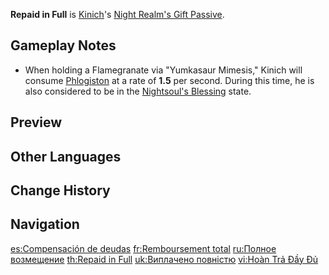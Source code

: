 {{Talent Infobox
|image         = Talent Repaid in Full.png
|character     = Kinich
|type          = Night Realm's Gift Passive
|info          = When Kinich is in the air following [[Canopy Hunter: Riding High]]'s mid-air swing, he can consume 10 [[Phlogiston]] points to perform another mid-air swing.<br>While in an area with Phlogiston Mechanics within Natlan, he can use Nightsoul Transmission: Kinich. When the current active character is sprinting, in movement states that result from specific Talents, or in the air, when you switch to Kinich: Kinich will perform one of the following actions depending on the conditions met:<br><ul><li>When facing a [[Coilgrass Sigil]] that can be interacted with: He will fire a grappling hook towards it to move;</li><li>When there are nearby opponents and you are in combat: Kinich will use Canopy Hunter: Riding High in the direction of the opponents;</li></ul>Otherwise, Kinich will fire a grappling hook and swing, prioritizing valid Coilgrass Sigils as grapple targets.<br /by>Nightsoul Transmission can be triggered once every 10s by your own party.<br><br>When interacting with Coilgrass Sigils and other items that Yumkasaurs can interact with, "Canopy Hunter: Riding High" will be converted to "Yumkasaur Mimesis," which causes interactions with such items to follow rules applicable to [[Saurian Indwelling#Yumkasaurus|Yumkasaurs]], and which will not put Canopy Hunter: Riding High on CD.
|scale_att1    = 
|scale_att2    = 
|utility1      = 
|utility2      = 
}}
'''Repaid in Full''' is [[Kinich]]'s [[Night Realm's Gift Passive]].

==Gameplay Notes==
* When holding a Flamegranate via "Yumkasaur Mimesis," Kinich will consume [[Phlogiston]] at a rate of '''1.5''' per second. During this time, he is also considered to be in the [[Nightsoul's Blessing]] state.

==Preview==
{{Preview
|file1    = Repaid in Full Nightsoul Transmission Preview
|caption1 = Nightsoul Transmission

|file2    = Repaid in Full Yumkasaur Mimesis Preview
|caption2 = Yumkasaur Mimesis
}}

==Other Languages==
{{Other Languages
|en       = Repaid in Full
|zhs      = 索报皆偿
|zhs_rm   = Suǒbào Jiē Cháng
|zht      = 索報皆償
|zht_rm   = Suǒbào Jiē Cháng
|zh_tl    = 
|ja       = すべてに対価を
|ja_rm    = Subete ni Taika wo
|ja_tl    = Repaid in Full
|ko       = 마땅한 대가
|ko_rm    = 
|ko_tl    = 
|es       = Compensación de deudas
|es_tl    = Compensation of Debts
|fr       = Remboursement total
|fr_tl    = Total Reimbursement
|ru       = Полное возмещение
|ru_tl    = Full Repayment
|th       = Repaid in Full
|vi       = Hoàn Trả Đầy Đủ
|vi_tl    = 
|de       = Vollständig zurückgezahlt
|de_tl    = Fully Repaid
|id       = Repaid in Full
|pt       = Pagamento Completo
|pt_tl    = 
|tr       = Eksiksiz Ödeme
|tr_tl    = 
|it       = Estinzione del debito
|it_tl    = Debt Repayment
}}

==Change History==
{{Change History|5.0}}

==Navigation==
{{Talent Navbox|Kinich}}

[[es:Compensación de deudas]]
[[fr:Remboursement total]]
[[ru:Полное возмещение]]
[[th:Repaid in Full]]
[[uk:Виплачено повністю]]
[[vi:Hoàn Trả Đầy Đủ]]